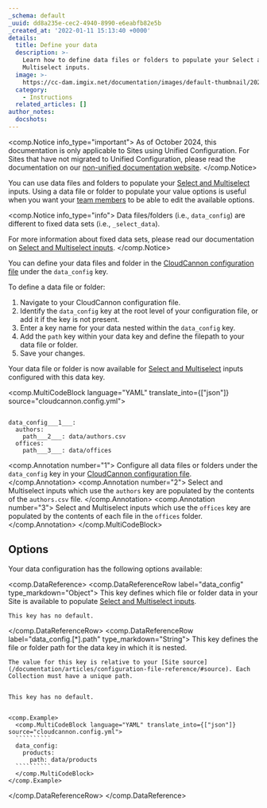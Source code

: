 ```yaml
---
_schema: default
_uuid: dd8a235e-cec2-4940-8990-e6eabfb82e5b
_created_at: '2022-01-11 15:13:40 +0000'
details:
  title: Define your data
  description: >-
    Learn how to define data files or folders to populate your Select and
    Multiselect inputs.
  image: >-
    https://cc-dam.imgix.net/documentation/images/default-thumbnail/2023-Q4/CloudCannon-Documentation-Thumbnail.png
  category:
    - Instructions
  related_articles: []
author_notes:
  docshots:
---
```

<comp.Notice info_type="important">
  As of October 2024, this documentation is only applicable to Sites using Unified Configuration.
  For Sites that have not migrated to Unified Configuration, please read the documentation on our [non-unified documentation website](https://non-unified.cloudcannon.com/documentation/articles/define-your-data/).
</comp.Notice>

You can use data files and folders to populate your [Select and Multiselect](/documentation/articles/what-is-a-select-input/) inputs. Using a data file or folder to populate your value options is useful when you want your [team members](/documentation/articles/what-is-a-team-member/) to be able to edit the available options.

<comp.Notice info_type="info">
  Data files/folders (i.e., `data_config`) are different to fixed data sets (i.e., `_select_data`).

  For more information about fixed data sets, please read our documentation on [Select and Multiselect inputs](/documentation/articles/what-is-a-select-input/).
</comp.Notice>

You can define your data files and folder in the [CloudCannon configuration file](/documentation/articles/what-is-the-cloudcannon-configuration-file/) under the `data_config` key.

To define a data file or folder:

1. Navigate to your CloudCannon configuration file.
2. Identify the `data_config` key at the root level of your configuration file, or add it if the key is not present.
3. Enter a key name for your data nested within the `data_config` key.
4. Add the `path` key within your data key and define the filepath to your data file or folder.
5. Save your changes.

Your data file or folder is now available for [Select and Multiselect](/documentation/articles/what-is-a-select-input/) inputs configured with this data key.

<comp.MultiCodeBlock language="YAML" translate_into={["json"]} source="cloudcannon.config.yml">
```

data_config___1___:
  authors:
    path___2___: data/authors.csv
  offices:
    path___3___: data/offices

```
<comp.Annotation number="1">
  Configure all data files or folders under the `data_config` key in your [CloudCannon configuration file](/documentation/articles/what-is-the-cloudcannon-configuration-file/).
</comp.Annotation>
<comp.Annotation number="2">
  Select and Multiselect inputs which use the `authors` key are populated by the contents of the `authors.csv` file.
</comp.Annotation>
<comp.Annotation number="3">
  Select and Multiselect inputs which use the `offices` key are populated by the contents of each file in the `offices` folder.
</comp.Annotation>
</comp.MultiCodeBlock>

## Options

Your data configuration has the following options available:

<comp.DataReference>
  <comp.DataReferenceRow label="data_config" type_markdown="Object">
    This key defines which file or folder data in your Site is available to populate [Select and Multiselect inputs](/documentation/articles/what-is-a-select-input/).

    This key has no default.
  </comp.DataReferenceRow>
  <comp.DataReferenceRow label="data_config.[*].path" type_markdown="String">
    This key defines the file or folder path for the data key in which it is nested.

    The value for this key is relative to your [Site source](/documentation/articles/configuration-file-reference/#source). Each Collection must have a unique path.


    This key has no default.
  
  
    <comp.Example>
      <comp.MultiCodeBlock language="YAML" translate_into={["json"]} source="cloudcannon.config.yml">
      ``````````
      data_config:
        products:
          path: data/products
      ``````````
      </comp.MultiCodeBlock>
    </comp.Example>
  </comp.DataReferenceRow>
</comp.DataReference>